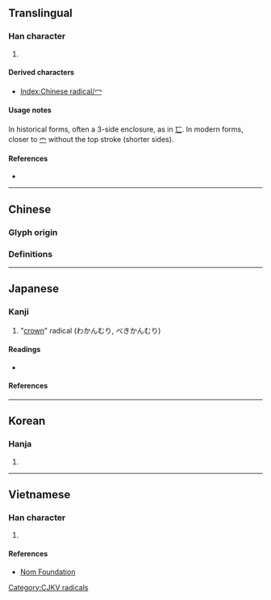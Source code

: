 {{also|宀|勹|匸}}
{{character info/new}}
==Translingual==
{{stroke order|type=animate}}

===Han character===
{{Han char|rn=14|rad=冖|as=00|sn=2|four=37000|canj=IN,LN,XXLN}}

# {{mul-kangxi radical-def}}

====Derived characters====
* [[Index:Chinese radical/冖]]

====Usage notes====
In historical forms, often a 3-side enclosure, as in [[匸]]. In modern forms, closer to [[宀]] without the top stroke (shorter sides).

====References====
* {{Han ref|kx=0130.120|dkj=01565|dj=0292.120|hdz=10302.140|uh=5196|ud=20886}}

----

==Chinese==

===Glyph origin===
{{Han etym}}

===Definitions===
{{zh-see|冪|a|cover}}

----

==Japanese==

===Kanji===
{{ja-kanji|grade=r|rs=冖00}}

# "[[crown]]" radical (わかんむり, べきかんむり)

====Readings====
* {{ja-readings|kanon=[[べき]] (beki)|goon=[[みゃく]] (myaku)|kun=[[おおう]] (oou)}}

====References====
{{ja-kref
|jis=514C
|ku=4944
|shift=996b
|euc=D1CC
|freq=''radical''
|nelson=''not listed''
|newnelson=398
|halpern=3353
|kld=''not listed''
|heisig=''not listed''
|tuttle=2i0.1
}}

----

==Korean==

===Hanja===
{{ko-hanja|hangeul=멱|rv=myeok|mr=myŏk|eumhun=덮을|ehrv=deopeul}}

# {{defn|lang=ko|sort=冖00}}

[[Category:CJKV radicals]]

----

==Vietnamese==

===Han character===
{{vi-hantu|[[mịch]]|rs=冖00}}

# {{defn|lang=vi|sort=冖00}}

====References====
* [http://nomfoundation.org/common/nom_details.php?codepoint=5196 Nom Foundation]